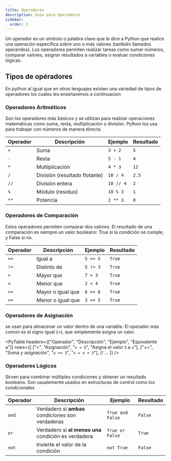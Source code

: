 ```yaml
---
title: Operadores
description: Guía para Operadores
sidebar:
  order: 2
---
```



Un operador es un símbolo o palabra clave que le dice a Python que realice una operación específica sobre uno o más valores (también llamados operandos). Los operadores permiten realizar tareas como sumar números, comparar valores, asignar resultados a variables o evaluar condiciones lógicas.

## Tipos de opéradores

En python al igual que en otros lenguajes existen una variedad de tipos de operadores los cuales les enseñaremos a continuacion

### Operadores Aritméticos

Son los operadores más básicos y se utilizan para realizar operaciones matemáticas como suma, resta, multiplicación o división. Python los usa para trabajar con números de manera directa.

| Operador | Descripción                   | Ejemplo   | Resultado |
| -------- | ----------------------------- | --------- | --------- |
| `+`      | Suma                          | `3 + 2`   | `5`       |
| `-`      | Resta                         | `5 - 1`   | `4`       |
| `*`      | Multiplicación                | `4 * 3`   | `12`      |
| `/`      | División (resultado flotante) | `10 / 4`  | `2.5`     |
| `//`     | División entera               | `10 // 4` | `2`       |
| `%`      | Módulo (residuo)              | `10 % 3`  | `1`       |
| `**`     | Potencia                      | `2 ** 3`  | `8`       |


### Operadores de Comparación

Estos operadores permiten comparar dos valores. El resultado de una comparación es siempre un valor booleano: True si la condición se cumple, y False si no.

| Operador | Descripción       | Ejemplo  | Resultado |
| -------- | ----------------- | -------- | --------- |
| `==`     | Igual a           | `5 == 5` | `True`    |
| `!=`     | Distinto de       | `5 != 3` | `True`    |
| `>`      | Mayor que         | `7 > 3`  | `True`    |
| `<`      | Menor que         | `2 < 4`  | `True`    |
| `>=`     | Mayor o igual que | `6 >= 6` | `True`    |
| `<=`     | Menor o igual que | `3 <= 5` | `True`    |


### Operadores de Asignación

se usan para almacenar un valor dentro de una variable. El operador más común es el signo igual (=), que simplemente asigna un valor.

<PyTable
  headers={["Operador", "Descripción", "Ejemplo", "Equivalente a"]}
  rows={[
    ["=", "Asignación", "`x = 5`", "Asigna el valor `5` a `x`"],
    ["+=", "Suma y asignación", "`x += 3`", "`x = x + 3`"],
    // ...
  ]}
/>

### Operadores Lógicos 

Sirven para combinar múltiples condiciones y obtener un resultado booleano. Son usualemente usados en estructuras de control como los condicionales

| Operador | Descripción                                          | Ejemplo          | Resultado |
| -------- | ---------------------------------------------------- | ---------------- | --------- |
| `and`    | Verdadero si **ambas** condiciones son verdaderas    | `True and False` | `False`   |
| `or`     | Verdadero si **al menos una** condición es verdadera | `True or False`  | `True`    |
| `not`    | Invierte el valor de la condición                    | `not True`       | `False`   |
